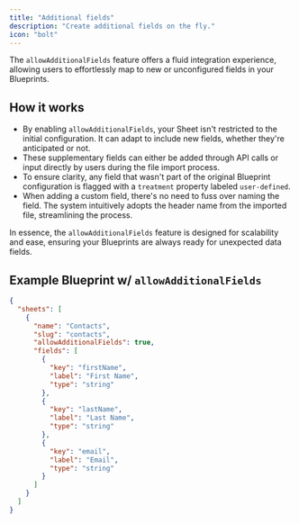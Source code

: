 ```yaml
---
title: "Additional fields"
description: "Create additional fields on the fly."
icon: "bolt"
---
```


The `allowAdditionalFields` feature offers a fluid integration experience, allowing users to effortlessly map to new or unconfigured fields in your Blueprints.

## How it works

- By enabling `allowAdditionalFields`, your Sheet isn't restricted to the initial configuration. It can adapt to include new fields, whether they're anticipated or not.
- These supplementary fields can either be added through API calls or input directly by users during the file import process.
- To ensure clarity, any field that wasn't part of the original Blueprint configuration is flagged with a `treatment` property labeled `user-defined`.
- When adding a custom field, there's no need to fuss over naming the field. The system intuitively adopts the header name from the imported file, streamlining the process.

In essence, the `allowAdditionalFields` feature is designed for scalability and ease, ensuring your Blueprints are always ready for unexpected data fields.

## Example Blueprint w/ `allowAdditionalFields`

```json
{
  "sheets": [
    {
      "name": "Contacts",
      "slug": "contacts",
      "allowAdditionalFields": true,
      "fields": [
        {
          "key": "firstName",
          "label": "First Name",
          "type": "string"
        },
        {
          "key": "lastName",
          "label": "Last Name",
          "type": "string"
        },
        {
          "key": "email",
          "label": "Email",
          "type": "string"
        }
      ]
    }
  ]
}
```
